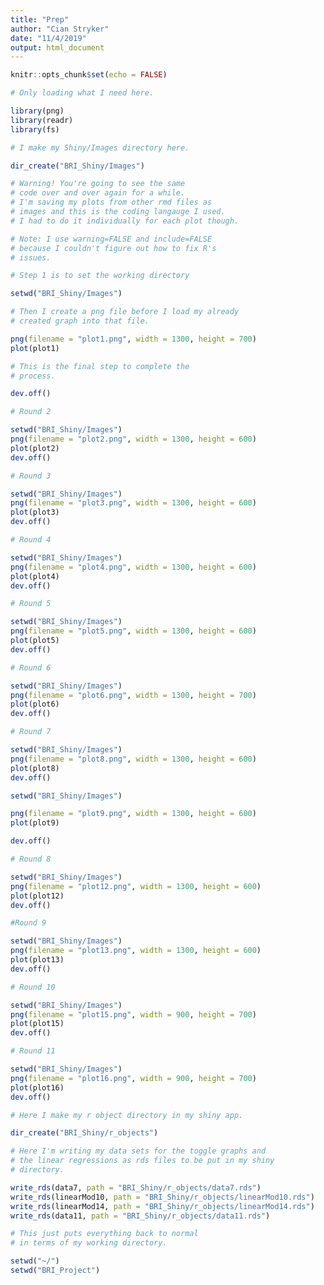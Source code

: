 ```yaml
---
title: "Prep"
author: "Cian Stryker"
date: "11/4/2019"
output: html_document
---
```


```r
knitr::opts_chunk$set(echo = FALSE)

# Only loading what I need here. 

library(png)
library(readr)
library(fs)
```

```r

# I make my Shiny/Images directory here.

dir_create("BRI_Shiny/Images")
```

```r

# Warning! You're going to see the same
# code over and over again for a while. 
# I'm saving my plots from other rmd files as 
# images and this is the coding langauge I used. 
# I had to do it individually for each plot though. 

# Note: I use warning=FALSE and include=FALSE
# because I couldn't figure out how to fix R's
# issues.

# Step 1 is to set the working directory

setwd("BRI_Shiny/Images")

# Then I create a png file before I load my already 
# created graph into that file.

png(filename = "plot1.png", width = 1300, height = 700)
plot(plot1)

# This is the final step to complete the 
# process. 

dev.off()
```

```r

# Round 2

setwd("BRI_Shiny/Images")
png(filename = "plot2.png", width = 1300, height = 600)
plot(plot2)
dev.off()
```

```r

# Round 3

setwd("BRI_Shiny/Images")
png(filename = "plot3.png", width = 1300, height = 600)
plot(plot3)
dev.off()
```

```r

# Round 4

setwd("BRI_Shiny/Images")
png(filename = "plot4.png", width = 1300, height = 600)
plot(plot4)
dev.off()
```

```r

# Round 5

setwd("BRI_Shiny/Images")
png(filename = "plot5.png", width = 1300, height = 600)
plot(plot5)
dev.off()

```

```r

# Round 6

setwd("BRI_Shiny/Images")
png(filename = "plot6.png", width = 1300, height = 700)
plot(plot6)
dev.off()
```

```r

# Round 7

setwd("BRI_Shiny/Images")
png(filename = "plot8.png", width = 1300, height = 600)
plot(plot8)
dev.off()
```

```r


setwd("BRI_Shiny/Images")

png(filename = "plot9.png", width = 1300, height = 600)
plot(plot9)

dev.off()
```

```r

# Round 8

setwd("BRI_Shiny/Images")
png(filename = "plot12.png", width = 1300, height = 600)
plot(plot12)
dev.off()
```

```r

#Round 9

setwd("BRI_Shiny/Images")
png(filename = "plot13.png", width = 1300, height = 600)
plot(plot13)
dev.off()
```

```r

# Round 10

setwd("BRI_Shiny/Images")
png(filename = "plot15.png", width = 900, height = 700)
plot(plot15)
dev.off()
```

```r

# Round 11

setwd("BRI_Shiny/Images")
png(filename = "plot16.png", width = 900, height = 700)
plot(plot16)
dev.off()
```

```r

# Here I make my r object directory in my shiny app.

dir_create("BRI_Shiny/r_objects")

# Here I'm writing my data sets for the toggle graphs and
# the linear regressions as rds files to be put in my shiny
# directory.

write_rds(data7, path = "BRI_Shiny/r_objects/data7.rds")
write_rds(linearMod10, path = "BRI_Shiny/r_objects/linearMod10.rds")
write_rds(linearMod14, path = "BRI_Shiny/r_objects/linearMod14.rds")
write_rds(data11, path = "BRI_Shiny/r_objects/data11.rds")

```


```r

# This just puts everything back to normal
# in terms of my working directory.

setwd("~/")
setwd("BRI_Project")
```

